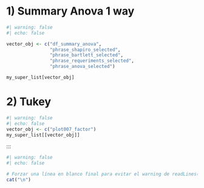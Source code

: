 # 1) Summary Anova 1 way
```r
#| warning: false
#| echo: false

vector_obj <- c("df_summary_anova", 
                "phrase_shapiro_selected", 
                "phrase_bartlett_selected",
                "phrase_requeriments_selected",
                "phrase_anova_selected")

my_super_list[vector_obj]
```

# 2) Tukey
```r
#| warning: false
#| echo: false
vector_obj <- c("plot007_factor")
my_super_list[[vector_obj]]
```
:::

```r
#| warning: false
#| echo: false

# Forzar una línea en blanco final para evitar el warning de readLines()
cat("\n")
```

